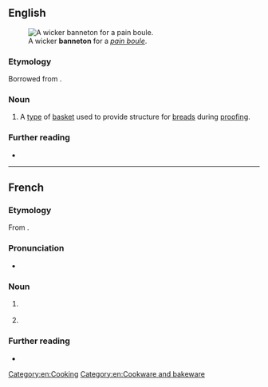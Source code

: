 ==English==
[[File:M0354_57-6-107_1.jpg|thumb|A wicker '''banneton''' for a ''[[w:Boule_(bread)|pain boule]]''.]]

===Etymology===
Borrowed from {{bor|en|fr|banneton}}.

===Noun===
{{en-noun}}

# A [[type]] of [[basket]] used to provide structure for [[bread]]s during [[proofing]].
#: {{syn|en|brotform|proofing basket}}

[[Category:en:Cooking]]
[[Category:en:Cookware and bakeware]]

===Further reading===
* {{pedia|proofing (baking technique)}}

----

==French==

===Etymology===
From {{m|fr|banne||wicker basket}}.

===Pronunciation===
* {{fr-IPA}}

===Noun===
{{fr-noun|m}}

# {{lb|fr|fishing}} {{l|en|keepnet}}
# {{lb|fr|baking}} {{l|en|banneton}} {{gloss|basket used to provide structure for breads during proofing}}

===Further reading===
* {{R:TLFi}}